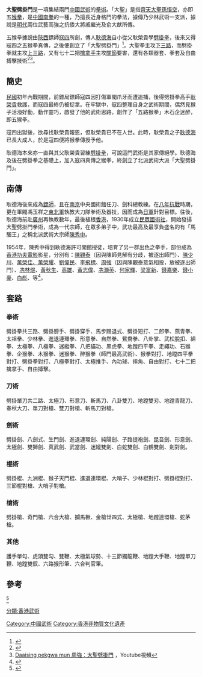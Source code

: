 '''大聖劈掛門'''是一項集結兩門[[中國武術|中國武術]]的[[拳術|拳術]]。「大聖」是指[[齊天大聖孫悟空|齊天大聖孫悟空]]，亦即五[[猴拳|猴拳]]，是[[中國南拳|中國南拳]]的一種，乃擅長近身格鬥的拳法，據傳乃少林武術一支派，據説是[[明代|明代]]兩位武藝高強之抗倭大將戚繼光及俞大猷所傳。

五猴拳據説由[[陝西|陝西]]鏢師[[寇四|寇四]]所創，傳人[[耿德海|耿德海]]自小從父耿榮貴學[[劈掛拳|劈掛拳]]，後來又得寇四之五猴拳真傳，之後便創立了「大聖劈掛門」<ref>{{Cite web |url=http://www.lifeipiukungfu.com/detail.html |title=大聖劈掛門源流 |access-date=2010-07-30 |archive-url=https://web.archive.org/web/20070928225408/http://www.lifeipiukungfu.com/detail.html |archive-date=2007-09-28 |dead-url=yes }}</ref>。大聖拳主攻[[下三路|下三路]]，而劈掛拳就主攻[[上三路|上三路]]，又有七十二把[[擒拿手|擒拿手]]主攻[[關節|關節]]要害，還有各類器套、拳套及自由搏擊技術<ref>{{Cite web |url=http://www2.hkedcity.net/sch_files/a/kt1/kt1-cbox/public_html/_private/Taishingmun/taishingkungfu.htm |title=大聖劈掛門功夫簡介 |access-date=2010-07-30 |archive-date=2011-01-21 |archive-url=https://web.archive.org/web/20110121013009/http://www2.hkedcity.net/sch_files/a/kt1/kt1-cbox/public_html/_private/Taishingmun/taishingkungfu.htm |dead-url=no }}</ref><ref>[http://www.youtube.com/watch?v=vPfYApv7gzU Daaising pekgwa mun 周強：大聖劈掛門] {{Wayback|url=http://www.youtube.com/watch?v=vPfYApv7gzU |date=20070330171053 }}，Youtube視頻</ref>。

== 簡史 ==
[[中華民國|民國]]初年內戰期間，前鏢局鏢師寇四因打傷軍閥爪牙而遭追捕，後得劈掛拳高手[[耿榮貴|耿榮貴]]救護，而寇四最終仍被捉拿。在牢獄中，寇四整理自身之武術期間，偶然見猴子活潑好動，動作靈巧，啟發了他的武術思路，創作了「五路猴拳」木石企迷醉，即五猴拳。

寇四出獄後，欲尋找耿榮貴報恩，但耿榮貴已不在人世。此時，耿榮貴之子[[耿德海|耿德海]]已長大成人，於是寇四便將猴拳傳授予他。

耿德海本來亦一直與其父耿榮貴習練[[劈掛拳|劈掛拳]]，可說這門武術是其家傳絕學。耿德海及後在劈掛拳之基礎上，加入寇四真傳之猴拳，終創立了北派武術大派「大聖劈掛門」。

== 南傳 ==
耿德海後來成為[[鏢師|鏢師]]，且在[[南京|南京]]中央國術館任刀、劍科總教練。在[[八年抗戰|八年抗戰]]時期，更在軍閥馮玉祥之[[東北軍|東北軍]]執教大刀隊拳術及器技，因而成為[[日軍|日軍]]針對目標。往後，耿德海前赴[[廣州|廣州]]再執教數年，最後植根[[香港|香港]]，1930年成立[[民眾國術社|民眾國術社]]，開始發揚大聖劈掛門拳術，成為一代宗師，在眾多弟子中，武功最高及最享負盛名的有「馬騮王」之稱北派武術大宗師[[陳秀中|陳秀中]]。
 
1954年，陳秀中得到耿德海許可開館授徒，培育了另一群出色之拳手，部份成為[[香港動作電影|香港功夫電影]]影星，分別有：[[陳觀泰|陳觀泰]]（因與陳師見解有分歧，被逐出師門）、[[陳少川|陳少川]]、[[萬榮佳、萬榮耀|萬榮佳、萬榮耀]]、[[劉偉民|劉偉民]]、[[李飛標|李飛標]]、[[周強(香港藝人)|周強]]（因與陳觀泰意氣相投，放被逐出師門）、[[冼林煜|冼林煜]]、[[黃秋生|黃秋生]]、[[高雄|高雄]]、[[黃志偉|黃志偉]]、[[冼灝英|冼灝英]]、[[何家輝|何家輝]]、[[梁富新|梁富新]]、[[錢嘉樂|錢嘉樂]]、[[錢小豪|錢小豪]]、[[白彪|白彪]]、等<ref>{{Cite web |url=http://www.hktspkalumni.com/f3.htm |title=大聖劈掛門世系表 |access-date=2010-07-30 |archive-date=2010-11-07 |archive-url=https://web.archive.org/web/20101107034029/http://www.hktspkalumni.com/f3.htm |dead-url=no }}</ref>。

== 套路 ==
=== 拳術 ===
劈掛拳共三路、劈掛膀手、劈掛穿手、馬步踢退式、劈掛短打、二郎拳、燕青拳、太祖拳、少林拳、進退連環拳、形意拳、自然拳、鴛鴦拳、八卦掌、武松脫扣、綿拳、太極拳、八極拳、迷縱拳、八把貓功、黑虎拳、地蹚四平拳、走繩功、石猴拳、企猴拳、木猴拳、迷猴拳、醉猴拳（師門最高武術）、猴拳對打、地瞠四平拳對打、劈掛拳對打、八極拳對打、太極推手、內功球、摔角、自由對打、七十二把擒拿手、自由搏擊。

=== 刀術 ===
劈掛單刀共二路、太極刀、形意刀、斬馬刀、八卦雙刀、地蹚雙刃、地蹚青龍刀、春秋大刀、單刀對槍、雙刀對槍、斬馬刀對槍。 

=== 劍術 ===
劈掛劍、八劍式、生門劍、進退連環劍、純陽劍、子路提袍劍、昆吾劍、形意劍、太極劍、雙獅劍、真武劍、武當劍、迷縱雙劍、白蛇雙劍、白鶴雙劍、劍對劍。 

=== 棍術 ===
劈掛棍、九洲棍、猴子天門棍、進退連環棍、大哨子、少林棍對打、劈掛棍對打、三節棍對槍、大哨子對槍。

=== 槍術 ===
劈掛槍、奇門槍、六合大槍、攔馬橛、金槍廿四式、太極槍、地蹚連環槍、蛇茅槍。 

=== 其他 ===
護手單勾、虎頭雙勾、雙鞭、太極氣球勢、十三節獨龍鞭、地蹚大手鞭、地蹚單刀鞭、地蹚雙釵、六路猴形筆、六合判官筆。

== 參考 ==
<ref>{{cite web |title=非遺武術「大聖劈掛門」線上傳承計劃 - 專用網站 |url=https://ich-tspk.neocities.org/ |website=非遺武術「大聖劈掛門」線上傳承計劃 - 專用網站 |accessdate=2020-12-10 |date=2016-06 |archive-date=2021-12-06 |archive-url=https://web.archive.org/web/20211206070053/https://ich-tspk.neocities.org/ }}</ref>
{{refs|
}}


[[分類:香港武術|分類:香港武術]]
[[Category:中國武術|Category:中國武術]]
[[Category:香港非物質文化遺產|Category:香港非物質文化遺產]]